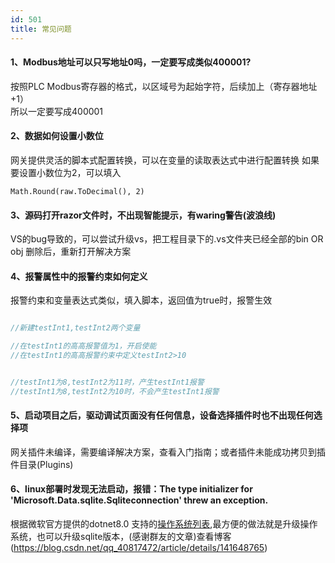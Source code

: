 ```yaml
---
id: 501
title: 常见问题
---
```




#### 1、Modbus地址可以只写地址0吗，一定要写成类似400001?

按照PLC Modbus寄存器的格式，以区域号为起始字符，后续加上（寄存器地址+1）  
所以一定要写成400001

#### 2、数据如何设置小数位

网关提供灵活的脚本式配置转换，可以在变量的读取表达式中进行配置转换 
如果要设置小数位为2，可以填入 
```
Math.Round(raw.ToDecimal(), 2)
```

#### 3、源码打开razor文件时，不出现智能提示，有waring警告(波浪线)

VS的bug导致的，可以尝试升级vs，把工程目录下的.vs文件夹已经全部的bin OR obj 删除后，重新打开解决方案

#### 4、报警属性中的报警约束如何定义

报警约束和变量表达式类似，填入脚本，返回值为true时，报警生效


  ```csharp
  
  //新建testInt1,testInt2两个变量

  //在testInt1的高高报警值为1，开启使能
  //在testInt1的高高报警约束中定义testInt2>10


  //testInt1为8,testInt2为11时，产生testInt1报警
  //testInt1为8,testInt2为10时，不会产生testInt1报警
  ```

#### 5、启动项目之后，驱动调试页面没有任何信息，设备选择插件时也不出现任何选择项

网关插件未编译，需要编译解决方案，查看入门指南；或者插件未能成功拷贝到插件目录(Plugins)

#### 6、linux部署时发现无法启动，报错：The type initializer for 'Microsoft.Data.sqlite.Sqliteconnection' threw an exception.

根据微软官方提供的dotnet8.0 支持的[操作系统列表](https://github.com/dotnet/core/blob/main/release-notes/8.0/supported-os.md#linux),最方便的做法就是升级操作系统，也可以升级sqlite版本，(感谢群友的文章)查看博客 (https://blog.csdn.net/qq_40817472/article/details/141648765)